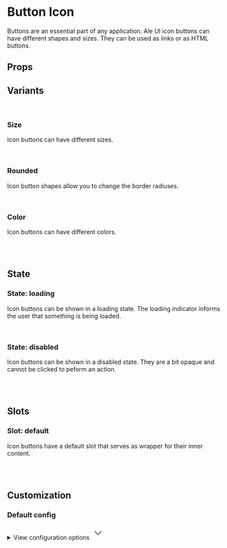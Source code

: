 
<Meta of={ButtonIconStories} />

# Button Icon

Buttons are an essential part of any application. Ale UI icon buttons can have different shapes and sizes. They can be used as links or as HTML buttons.

<Primary />

## Props

<Controls />

## Variants

<br />

### Size

Icon buttons can have different sizes.

<div className="flex items-end gap-2 bg-slate-100 dark:bg-slate-900 p-6 rounded-sm">
  <Story of={ButtonIconStories.SizeSm} />
  <Story of={ButtonIconStories.SizeMd} />
  <Story of={ButtonIconStories.SizeLg} />
  <Story of={ButtonIconStories.SizeXl} />
</div>

<br />

### Rounded

Icon button shapes allow you to change the border radiuses.

<div className="flex gap-2 bg-slate-100 dark:bg-slate-900 p-6 rounded-sm">
  <Story of={ButtonIconStories.Straight} />
  <Story of={ButtonIconStories.Rounded} />
  <Story of={ButtonIconStories.Smooth} />
  <Story of={ButtonIconStories.Curved} />
  <Story of={ButtonIconStories.Full} />
</div>

<br />

### Color

Icon buttons can have different colors.

<div className="flex gap-2 bg-slate-100 dark:bg-slate-900 p-6 rounded-sm">
  <Story of={ButtonIconStories.ColorDefault} />
  <Story of={ButtonIconStories.ColorDefaultContrast} />
  <Story of={ButtonIconStories.ColorMuted} />
  <Story of={ButtonIconStories.ColorMutedContrast} />
  <Story of={ButtonIconStories.ColorPrimary} />
  <Story of={ButtonIconStories.ColorInfo} />
  <Story of={ButtonIconStories.ColorSuccess} />
  <Story of={ButtonIconStories.ColorWarning} />
  <Story of={ButtonIconStories.ColorDanger} />
  <Story of={ButtonIconStories.ColorLight} />
  <Story of={ButtonIconStories.ColorDark} />
  <Story of={ButtonIconStories.ColorBlack} />
</div>

<br />
<br />

## State

### State: loading

Icon buttons can be shown in a loading state. The loading indicator informs the user that something is being loaded.

<div className="flex items-end gap-2 bg-slate-100 dark:bg-slate-900 p-6 rounded-sm">
  <Story of={ButtonIconStories.SizeSmLoading} />
  <Story of={ButtonIconStories.SizeMdLoading} />
  <Story of={ButtonIconStories.SizeLgLoading} />
</div>

<br />

### State: disabled

Icon buttons can be shown in a disabled state. They are a bit opaque and cannot be clicked to peform an action.

<div className="flex gap-2 bg-slate-100 dark:bg-slate-900 p-6 rounded-sm">
  <Story of={ButtonIconStories.StraightDisabled} />
  <Story of={ButtonIconStories.RoundedDisabled} />
  <Story of={ButtonIconStories.SmoothDisabled} />
  <Story of={ButtonIconStories.CurvedDisabled} />
  <Story of={ButtonIconStories.FullDisabled} />
</div>

<br />
<br />

## Slots

### Slot: default

Icon buttons have a default slot that serves as wrapper for their inner content.

<div className="flex gap-2 bg-slate-100 dark:bg-slate-900 p-6 rounded-sm">
  <Story of={ButtonIconStories.Slot} />
</div>

<br />
<br />

## Customization

### Default config

<div className="relative">
  <details className="relative bg-slate-50 border border-slate-200 rounded-lg p-4 [&>summary>svg]:open:-rotate-180">
    <summary className="list-none cursor-pointer">
      <span className="font-sans text-slate-500">View configuration options</span>
      <svg
        className="w-5 h-5 text-slate-500 absolute top-5 end-4 transition-transform duration-300"
        xmlns="http://www.w3.org/2000/svg"
        width="32"
        height="32"
        viewBox="0 0 24 24"
      >
        <path
          fill="none"
          stroke="currentColor"
          strokeLinecap="round"
          strokeLinejoin="round"
          strokeWidth="2"
          d="m6 9l6 6l6-6"
        />
      </svg>
    </summary>

    <div className="!mt-4">
      <pre >
        {JSON.stringify(defaultConfig, null, 2)}
      </pre>
    </div>

  </details>
</div>